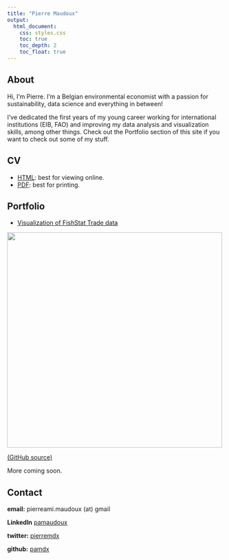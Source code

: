 ```yaml
---
title: "Pierre Maudoux"
output:
  html_document:
    css: styles.css
    toc: true
    toc_depth: 2
    toc_float: true
---
```


## About

Hi, I'm Pierre. I'm a Belgian environmental economist with a passion for sustainability, data science and everything in between!

I've dedicated the first years of my young career working for international institutions (EIB, FAO) and improving my data analysis and visualization skills, among other things. Check out the Portfolio section of this site if you want to check out some of my stuff.

## CV

- [HTML](cv.html): best for viewing online.
- [PDF](https://github.com/pamdx/cv/raw/main/cv.pdf): best for printing.

## Portfolio

- [Visualization of FishStat Trade data](pamdex.shinyapps.io/fishstat_trade_viz/)

<a href="pamdex.shinyapps.io/fishstat_trade_viz/">
  <img src="https://user-images.githubusercontent.com/59026485/187459824-b0ff3b42-0937-4f7e-8702-3d770b2f0301.png"         width="500" height="500">
</a>

[(GitHub source)](https://github.com/pamdx/fishstat_trade_viz)

More coming soon.

## Contact

**email:** pierreami.maudoux (at) gmail

**LinkedIn** <a href="https://www.linkedin.com/in/pamaudoux/">pamaudoux </a>

**twitter:** <a href="https://twitter.com/pierremdx">pierremdx </a>
   
**github:** <a href="https://github.com/pamdx" target="_blank">pamdx </a>